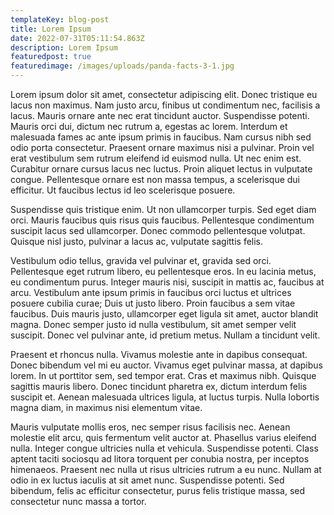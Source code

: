 ```yaml
---
templateKey: blog-post
title: Lorem Ipsum
date: 2022-07-31T05:11:54.863Z
description: Lorem Ipsum
featuredpost: true
featuredimage: /images/uploads/panda-facts-3-1.jpg
---
```

Lorem ipsum dolor sit amet, consectetur adipiscing elit. Donec tristique eu lacus non maximus. Nam justo arcu, finibus ut condimentum nec, facilisis a lacus. Mauris ornare ante nec erat tincidunt auctor. Suspendisse potenti. Mauris orci dui, dictum nec rutrum a, egestas ac lorem. Interdum et malesuada fames ac ante ipsum primis in faucibus. Nam cursus nibh sed odio porta consectetur. Praesent ornare maximus nisi a pulvinar. Proin vel erat vestibulum sem rutrum eleifend id euismod nulla. Ut nec enim est. Curabitur ornare cursus lacus nec luctus. Proin aliquet lectus in vulputate congue. Pellentesque ornare est non massa tempus, a scelerisque dui efficitur. Ut faucibus lectus id leo scelerisque posuere.

Suspendisse quis tristique enim. Ut non ullamcorper turpis. Sed eget diam orci. Mauris faucibus quis risus quis faucibus. Pellentesque condimentum suscipit lacus sed ullamcorper. Donec commodo pellentesque volutpat. Quisque nisl justo, pulvinar a lacus ac, vulputate sagittis felis.

Vestibulum odio tellus, gravida vel pulvinar et, gravida sed orci. Pellentesque eget rutrum libero, eu pellentesque eros. In eu lacinia metus, eu condimentum purus. Integer mauris nisi, suscipit in mattis ac, faucibus at arcu. Vestibulum ante ipsum primis in faucibus orci luctus et ultrices posuere cubilia curae; Duis ut justo libero. Proin faucibus a sem vitae faucibus. Duis mauris justo, ullamcorper eget ligula sit amet, auctor blandit magna. Donec semper justo id nulla vestibulum, sit amet semper velit suscipit. Donec vel pulvinar ante, id pretium metus. Nullam a tincidunt velit.

Praesent et rhoncus nulla. Vivamus molestie ante in dapibus consequat. Donec bibendum vel mi eu auctor. Vivamus eget pulvinar massa, at dapibus lorem. In ut porttitor sem, sed tempor erat. Cras et maximus nibh. Quisque sagittis mauris libero. Donec tincidunt pharetra ex, dictum interdum felis suscipit et. Aenean malesuada ultrices ligula, at luctus turpis. Nulla lobortis magna diam, in maximus nisi elementum vitae.

Mauris vulputate mollis eros, nec semper risus facilisis nec. Aenean molestie elit arcu, quis fermentum velit auctor at. Phasellus varius eleifend nulla. Integer congue ultricies nulla et vehicula. Suspendisse potenti. Class aptent taciti sociosqu ad litora torquent per conubia nostra, per inceptos himenaeos. Praesent nec nulla ut risus ultricies rutrum a eu nunc. Nullam at odio in ex luctus iaculis at sit amet nunc. Suspendisse potenti. Sed bibendum, felis ac efficitur consectetur, purus felis tristique massa, sed consectetur nunc massa a tortor.